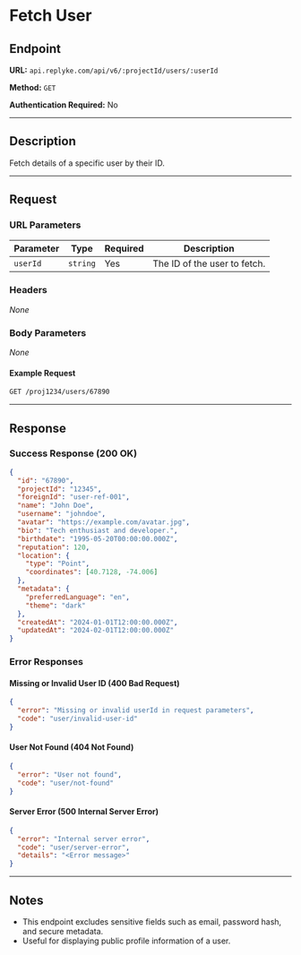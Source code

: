 # Fetch User

## Endpoint

**URL:** `api.replyke.com/api/v6/:projectId/users/:userId`

**Method:** `GET`

**Authentication Required:** No

---

## Description

Fetch details of a specific user by their ID.

---

## Request

### URL Parameters

| Parameter | Type     | Required | Description                  |
| --------- | -------- | -------- | ---------------------------- |
| `userId`  | `string` | Yes      | The ID of the user to fetch. |

### Headers

_None_

### Body Parameters

_None_

#### Example Request

```sh
GET /proj1234/users/67890
```

---

## Response

### Success Response (200 OK)

```json
{
  "id": "67890",
  "projectId": "12345",
  "foreignId": "user-ref-001",
  "name": "John Doe",
  "username": "johndoe",
  "avatar": "https://example.com/avatar.jpg",
  "bio": "Tech enthusiast and developer.",
  "birthdate": "1995-05-20T00:00:00.000Z",
  "reputation": 120,
  "location": {
    "type": "Point",
    "coordinates": [40.7128, -74.006]
  },
  "metadata": {
    "preferredLanguage": "en",
    "theme": "dark"
  },
  "createdAt": "2024-01-01T12:00:00.000Z",
  "updatedAt": "2024-02-01T12:00:00.000Z"
}
```

### Error Responses

#### Missing or Invalid User ID (400 Bad Request)

```json
{
  "error": "Missing or invalid userId in request parameters",
  "code": "user/invalid-user-id"
}
```

#### User Not Found (404 Not Found)

```json
{
  "error": "User not found",
  "code": "user/not-found"
}
```

#### Server Error (500 Internal Server Error)

```json
{
  "error": "Internal server error",
  "code": "user/server-error",
  "details": "<Error message>"
}
```

---

## Notes

- This endpoint excludes sensitive fields such as email, password hash, and secure metadata.
- Useful for displaying public profile information of a user.
